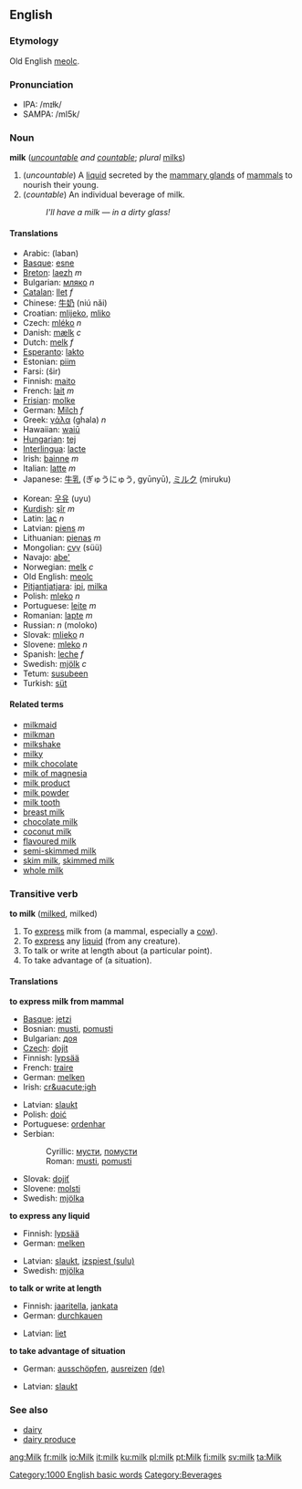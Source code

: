 ==English==
===Etymology===
Old English [[meolc]].

===Pronunciation===
*IPA: /mɪɫk/
*SAMPA: /mI5k/

===Noun===
'''milk''' (''[[uncountable]] and [[countable]]''; ''plural'' [[milk]]s)

#(''uncountable'') A [[liquid]] secreted by the [[mammary gland]]s of [[mammal]]s to nourish their young.
#(''countable'') An individual beverage of milk.
#:''I'll have a milk &mdash; in a dirty glass!''

====Translations====
{{top}}
*Arabic: {{ARchar|[[لبن]]}} (laban)
*[[Basque]]: [[esne]]
*[[Breton]]: [[laezh]] ''m''
*Bulgarian: [[мляко]] ''n''
*[[Catalan]]: [[llet]] ''f''
*Chinese: [[牛奶]] (niú nǎi)
*Croatian: [[mlijeko]], [[mliko]]
*Czech: [[mléko]] ''n''
*Danish: [[mælk]] ''c''
*Dutch: [[melk]] ''f''
*[[Esperanto]]: [[lakto]]
*Estonian: [[piim#Estonian|piim]]
*Farsi: {{FAchar|[[شير]]}} (šir)
*Finnish: [[maito]]
*French: [[lait]] ''m''
*[[Frisian]]: [[molke]]
*German: [[Milch]] ''f''
*Greek: [[γάλα]] (ghala) ''n''
*Hawaiian: [[waiū]]
*[[Hungarian]]: [[tej]]
*[[Interlingua]]: [[lacte]]
*Irish: [[bainne]] ''m''
*Italian: [[latte]] ''m''
*Japanese: [[牛乳]] (ぎゅうにゅう, gyūnyū), [[ミルク]] (miruku)
{{mid}}
*Korean: [[우유]] (uyu)
*[[Kurdish]]: [[şîr]] ''m''
*Latin: [[lac]] ''n''
*Latvian: [[piens]] ''m''
*Lithuanian: [[pienas]] ''m''
*Mongolian: [[сүү]] (s&uuml;&uuml;)
*Navajo: [[abe']]
*Norwegian: [[melk]] ''c''
*Old English: [[meolc]]
*[[Pitjantjatjara]]: [[ipi]], [[milka]]
*Polish: [[mleko]] ''n''
*Portuguese: [[leite]] ''m''
*Romanian: [[lapte]] ''m''
*Russian: {{RUchar|[[молоко]]}} ''n'' (moloko)
*Slovak: [[mlieko]] ''n''
*Slovene: [[mleko]] ''n''
*Spanish: [[leche]] ''f''
*Swedish: [[mjölk]] ''c''
*Tetum: [[susubeen]]
*Turkish: [[süt]]
{{bottom}}

====Related terms====
*[[milkmaid]]
*[[milkman]]
*[[milkshake]]
*[[milky]]
*[[milk chocolate]]
*[[milk of magnesia]]
*[[milk product]]
*[[milk powder]]
*[[milk tooth]]
*[[breast milk]]
*[[chocolate milk]]
*[[coconut milk]]
*[[flavoured milk]]
*[[semi-skimmed milk]]
*[[skim milk]], [[skimmed milk]]
*[[whole milk]]

===Transitive verb===
'''to milk''' ([[milked]], milked)

#To [[express]] milk from (a mammal, especially a [[cow]]).
#To [[express]] any [[liquid]] (from any creature).
#To talk or write at length about (a particular point).
#To take advantage of (a situation).

====Translations====
'''to express milk from mammal'''
{{top}}
<!--languages from A to I go here-->
*[[Basque]]: [[jetzi]]
*Bosnian: [[musti]], [[pomusti]]
*Bulgarian: [[доя]]
*[[Czech]]: [[dojit]]
*Finnish: [[lypsää]]
*French: [[traire]]
*German: [[melken]]
*Irish: [[cr&uacute;igh]]
{{mid}}
<!--languages from J to Z go here-->
*Latvian: [[slaukt]]
*Polish: [[doić]]
*Portuguese: [[ordenhar]]
*Serbian:
*:Cyrillic: [[мусти]], [[помусти]]
*:Roman: [[musti]], [[pomusti]]
*Slovak: [[dojiť]]
*Slovene: [[molsti]]
*Swedish: [[mjölka]]
{{bottom}}

'''to express any liquid'''
{{top}}
<!--languages from A to I go here-->
*Finnish: [[lypsää]]
*German: [[melken]]
{{mid}}
<!--languages from J to Z go here-->
*Latvian: [[slaukt]], [[izspiest|izspiest (sulu)]]
*Swedish: [[mjölka]]
{{bottom}}

'''to talk or write at length'''
{{top}}
<!--languages from A to I go here-->
*Finnish: [[jaaritella]], [[jankata]]
*German: [[durchkauen]]
{{mid}}
<!--languages from J to Z go here-->
*Latvian: [[liet]]
{{bottom}}

'''to take advantage of situation'''
{{top}}
<!--languages from A to I go here-->
*German: [[ausschöpfen]], [[ausreizen]] [[:de:ausreizen|(de)]]
{{mid}}
<!--languages from J to Z go here-->
*Latvian: [[slaukt]]
{{bottom}}

===See also===
*[[dairy]]
*[[dairy produce]]
{{Wikipedia}}

[[Category:1000 English basic words]]
[[Category:Beverages]]

[[ang:Milk]]
[[fr:milk]]
[[io:Milk]]
[[it:milk]]
[[ku:milk]]
[[pl:milk]]
[[pt:Milk]]
[[fi:milk]]
[[sv:milk]]
[[ta:Milk]]